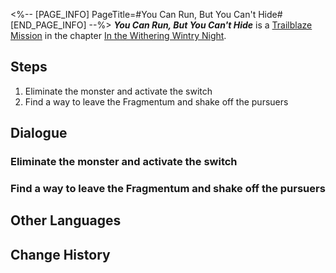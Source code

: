 <%-- [PAGE_INFO]
PageTitle=#You Can Run, But You Can't Hide#
[END_PAGE_INFO] --%>
{{Stub|Dialogue.}}
{{Mission Infobox
|id            = 1010302
|title         = 
|image         = <!--Mission You Can Run, But You Can't Hide.png-->
|type          = Trailblaze
|event_name    = 
|chapter       = In the Withering Wintry Night
|requirements  = [[Trailblaze Mission]] ''[[You Can Run, But You Can't Hide]]'' completed
|summary       = <!--official mission summary from Fate's Atlas-->
|characters    = Trailblazer
|startLocation = [[Jarilo-VI]] - [[Backwater Pass]]
|world         = Jarilo-VI
|area          = Backwater Pass
|prev          = 
|next          = Hide-and-Seek
|rewards       = Trailblaze EXP*600; Stellar Jade*80; Adventure Log*6; Condensed Aether*3; Trick Snack*10; Simple First-Aid Device*10
}}
'''''You Can Run, But You Can't Hide''''' is a [[Trailblaze Mission]] in the chapter [[In the Withering Wintry Night]].

==Steps==
# Eliminate the monster and activate the switch
# Find a way to leave the Fragmentum and shake off the pursuers

<!--
==Gameplay Notes==

--><!--
==Trial Character==

-->
==Dialogue==
{{Stub Dialogue}}

===Eliminate the monster and activate the switch===
{{Mission Description|type=trailblaze|location=Backwater Pass|You rush into the Fragmentum to avoid getting caught. How come things went downhill so quickly? March 7th has no clue &mdash; she's written as an innocent and sweet teenage girl after all.<br />Despite the initial shock, you quickly agree on the course of action: Find the way out of the Fragmentum first. Everything else can wait.<br />Being blocked by a second gate while trying to escape is so cliche... However, there are monsters wandering around the gate switch this time.<br />Defeat the monsters and clear the stage!}}
{{Dialogue Start}}
:{{tx}}
{{Dialogue End}}

===Find a way to leave the Fragmentum and shake off the pursuers===
{{Mission Description|type=trailblaze|location=Backwater Pass|update|You rush into the Fragmentum to avoid getting caught. How come things went downhill so quickly? March 7th has no clue &mdash; she's written as an innocent and sweet teenage girl after all.<br />Despite the initial shock, you quickly agree on the course of action: Find the way out of the Fragmentum first. Everything else can wait.<br />You are the bane of all gates... The two you've opened would agree.<br />The Fragmentum exit is right in front of you. Safety is within reach... for the time being.}}
{{Dialogue Start}}
:{{tx}}
{{Dialogue End}}

==Other Languages==
{{Other Languages
|en   = You Can Run, But You Can't Hide
|zhs  = 躲得过初一，躲不过十五
|zht  = 躲得過初一，躲不過十五
|ja   = 今日は逃げられても、明日は逃げられない
|ko   = 뛰어봤자 벼룩
|es   = Puedes correr, pero no esconderte
|fr   = Tu peux courir, mais tu ne peux pas te cacher
|ru   = Можешь бежать, но тебе не спрятаться
|th   = วันนี้อาจจะหนีได้ แต่วันหน้าไม่มีทางหลบพ้น
|vi   = Tránh Vỏ Dưa Gặp Vỏ Dừa
|de   = Du kannst weglaufen, aber du kannst dich nicht verstecken
|id   = Tak Bisa Sembunyi Selamanya
|pt   = Você Pode Correr, Mas Não Pode se Esconder
}}

==Change History==
{{Change History|1.0}}
